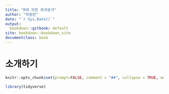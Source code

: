 ```yaml
---
title: "R에 의한 회귀분석"
author: "박동련"
date: "`r Sys.Date()`"
output:
  bookdown::gitbook: default
site: bookdown::bookdown_site
documentclass: book
---
```


# 소개하기 {.unnumbered}

```r
knitr::opts_chunk$set(prompt=FALSE, comment = "##", collapse = TRUE, message=FALSE, fig.width=6, fig.height=4)
```

```r
library(tidyverse)
```


